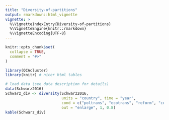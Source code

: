 ```yaml
---
title: "Diversity-of-partitions"
output: rmarkdown::html_vignette
vignette: >
  %\VignetteIndexEntry{Diversity-of-partitions}
  %\VignetteEngine{knitr::rmarkdown}
  %\VignetteEncoding{UTF-8}
---
```


```r
knitr::opts_chunk$set(
  collapse = TRUE,
  comment = "#>"
)
```

```r
library(QCAcluster)
library(knitr) # nicer html tables
```

```r
# load data (see data description for details)
data(Schwarz2016)
Schwarz_div <- diversity(Schwarz2016, 
                         units = "country", time = "year", 
                         cond = c("poltrans", "ecotrans", "reform", "conflict", "attention"), 
                         out = "enlarge", 1, 0.8)
kable(Schwarz_div)
```

